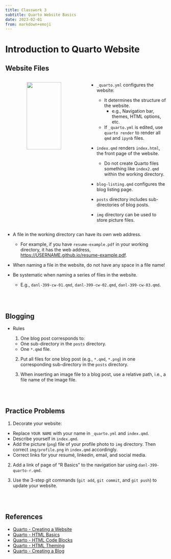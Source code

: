 ```yaml
---
title: Classwork 3
subtitle: Quarto Website Basics
date: 2023-02-01
from: markdown+emoji
---
```




# Introduction to Quarto Website

## Website Files


:::: {.columns}
::: {.column width="50%"}
<p align="center" >
  <img src="https://bcdanl.github.io/lec_figs/website-files-rstudio.png" style="width: 67%;">
</p>
:::


::: {.column width="50%"}

- `_quarto.yml` configures the website:
  - It determines the structure of the website.
    - e.g., Navigation bar, themes, HTML options, etc.
  - If `_quarto.yml` is edited, use `quarto render` to render all `qmd` and `ipynb` files.


- `index.qmd` renders `index.html`, the front page of the website.
  - Do not create Quarto files something like `index2.qmd` within the working directory.
  
- `blog-listing.qmd` configures the blog listing page.

- `posts` directory includes sub-directories of blog posts.

- `img` directory can be used to store picture files.

:::

::::


- A file in the working directory can have its own web address.
  - For example, if you have `resume-example.pdf` in your working directory, it has the web address, [https://USERNAME.github.io/resume-example.pdf](https://USERNAME.github.io/resume-example.pdf).

- When naming a file in the website, do not have any space in a file name!

- Be systematic when naming a series of files in the website.
  - E.g., `danl-399-cw-01.qmd`, `danl-399-cw-02.qmd`, `danl-399-cw-03.qmd`.


<br><br>

## Blogging
- Rules

  1. One blog post corresponds to:
    - One sub-directory in the `posts` directory.
    - One `*.qmd` file.
    
  2. Put all files for one blog post (e.g., `*.qmd`, `*.png`) in one corresponding sub-directory in the `posts` directory.
  
  3. When inserting an image file to a blog post, use a relative path, i.e., a file name of the image file.

<br><br>

## Practice Problems


1. Decorate your website:
  - Replace `YOUR NAME` with your name in `_quarto.yml` and `index.qmd`.
  - Describe yourself in `index.qmd`.
  - Add the picture (`png`) file of your profile photo to `img` directory. Then correct `img/profile.png` in `index.qmd` accordingly.
  - Correct links for your resumé, linkedin, email, and social media.

2. Add a link of page of "R Basics" to the navigation bar using `danl-399-quarto-r.qmd`.

3. Use the 3-step git commands (`git add`, `git commit`, and `git push`) to update your website.



<br><br>

## References
- [Quarto - Creating a Website](https://quarto.org/docs/websites/)
- [Quarto - HTML Basics](https://quarto.org/docs/output-formats/html-basics.html)
- [Quarto - HTML Code Blocks](https://quarto.org/docs/output-formats/html-code.html)
- [Quarto - HTML Theming](https://quarto.org/docs/output-formats/html-themes.html)
- [Quarto - Creating a Blog](https://quarto.org/docs/websites/website-blog.html)
